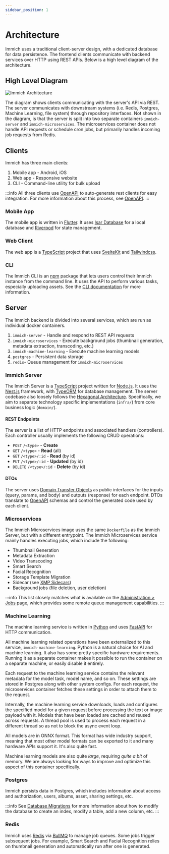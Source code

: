 ```yaml
---
sidebar_position: 1
---
```



# Architecture

Immich uses a traditional client-server design, with a dedicated database for data persistence. The frontend clients communicate with backend services over HTTP using REST APIs. Below is a high level diagram of the architecture.

## High Level Diagram

<img alt="Immich Architecture" src={AppArchitecture} className="p-4 dark:bg-immich-dark-primary my-4" />

The diagram shows clients communicating with the server's API via REST. The server communicates with downstream systems (i.e. Redis, Postgres, Machine Learning, file system) through repository interfaces. Not shown in the diagram, is that the server is split into two separate containers `immich-server` and `immich-microservices`. The microservices container does not handle API requests or schedule cron jobs, but primarily handles incoming job requests from Redis.

## Clients

Immich has three main clients:

1. Mobile app - Android, iOS
2. Web app - Responsive website
3. CLI - Command-line utility for bulk upload

:::info
All three clients use [OpenAPI](./open-api.md) to auto-generate rest clients for easy integration. For more information about this process, see [OpenAPI](./open-api.md).
:::

### Mobile App

The mobile app is written in [Flutter](https://flutter.dev/). It uses [Isar Database](https://isar.dev/) for a local database and [Riverpod](https://riverpod.dev/) for state management.

### Web Client

The web app is a [TypeScript](https://www.typescriptlang.org/) project that uses [SvelteKit](https://kit.svelte.dev) and [Tailwindcss](https://tailwindcss.com/).

### CLI

The Immich CLI is an [npm](https://www.npmjs.com/) package that lets users control their Immich instance from the command line. It uses the API to perform various tasks, especially uploading assets. See the [CLI documentation](/docs/features/command-line-interface.md) for more information.

## Server

The Immich backend is divided into several services, which are run as individual docker containers.

1. `immich-server` - Handle and respond to REST API requests
1. `immich-microservices` - Execute background jobs (thumbnail generation, metadata extraction, transcoding, etc.)
1. `immich-machine-learning` - Execute machine learning models
1. `postgres` - Persistent data storage
1. `redis`- Queue management for `immich-microservices`

### Immich Server

The Immich Server is a [TypeScript](https://www.typescriptlang.org/) project written for [Node.js](https://nodejs.org/). It uses the [Nest.js](https://nestjs.com) framework, with [TypeORM](https://typeorm.io/) for database management. The server codebase also loosely follows the [Hexagonal Architecture](<https://en.wikipedia.org/wiki/Hexagonal_architecture_(software)>). Specifically, we aim to separate technology specific implementations (`infra/`) from core business logic (`domain/`).

#### REST Endpoints

The server is a list of HTTP endpoints and associated handlers (controllers). Each controller usually implements the following CRUD operations:

- `POST` `/<type>` - **Create**
- `GET` `/<type>` - **Read** (all)
- `GET` `/<type>/:id` - **Read** (by id)
- `PUT` `/<type>/:id` - **Updated** (by id)
- `DELETE` `/<type>/:id` - **Delete** (by id)

#### DTOs

The server uses [Domain Transfer Objects](https://en.wikipedia.org/wiki/Data_transfer_object) as public interfaces for the inputs (query, params, and body) and outputs (response) for each endpoint. DTOs translate to [OpenAPI](./open-api.md) schemas and control the generated code used by each client.

### Microservices

The Immich Microservices image uses the same `Dockerfile` as the Immich Server, but with a different entrypoint. The Immich Microservices service mainly handles executing jobs, which include the following:

- Thumbnail Generation
- Metadata Extraction
- Video Transcoding
- Smart Search
- Facial Recognition
- Storage Template Migration
- Sidecar (see [XMP Sidecars](/docs/features/xmp-sidecars.md))
- Background jobs (file deletion, user deletion)

:::info
This list closely matches what is available on the [Administration > Jobs](/docs/administration/jobs.md) page, which provides some remote queue management capabilities.
:::

### Machine Learning

The machine learning service is written in [Python](https://www.python.org/) and uses [FastAPI](https://fastapi.tiangolo.com/) for HTTP communication.

All machine learning related operations have been externalized to this service, `immich-machine-learning`. Python is a natural choice for AI and machine learning. It also has some pretty specific hardware requirements. Running it as a separate container makes it possible to run the container on a separate machine, or easily disable it entirely.

Each request to the machine learning service contains the relevant metadata for the model task, model name, and so on. These settings are stored in Postgres along with other system configs. For each request, the microservices container fetches these settings in order to attach them to the request.

Internally, the machine learning service downloads, loads and configures the specified model for a given request before processing the text or image payload with it. Models that have been loaded are cached and reused across requests. A thread pool is used to process each request in a different thread so as not to block the async event loop.

All models are in ONNX format. This format has wide industry support, meaning that most other model formats can be exported to it and many hardware APIs support it. It's also quite fast.

Machine learning models are also quite _large_, requiring _quite a bit_ of memory. We are always looking for ways to improve and optimize this aspect of this container specifically.

### Postgres

Immich persists data in Postgres, which includes information about access and authorization, users, albums, asset, sharing settings, etc.

:::info
See [Database Migrations](./database-migrations.md) for more information about how to modify the database to create an index, modify a table, add a new column, etc.
:::

### Redis

Immich uses [Redis](https://redis.com/) via [BullMQ](https://docs.bullmq.io/) to manage job queues. Some jobs trigger subsequent jobs. For example, Smart Search and Facial Recognition relies on thumbnail generation and automatically run after one is generated.
